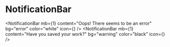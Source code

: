 
<a id="NotificationBar"></a>

# NotificationBar
<NotificationBar 
    mb={1} 
    content="Oops! There seems to be an error" 
    bg="error" 
    color="white" 
    icon={<IconAlertTriangleOutline />} 
/>
<NotificationBar 
    mb={1} 
    content="Have you saved your work?" 
    bg="warning" 
    color="black" 
    icon={<IconBulbOutline />}
/>
<NotificationBar mb={1} content="Oh yes! Settings have been saved" bg="success" color="white" />
<NotificationBar
    mb={1}
    content="Oh yes! Settings have been saved"
    bg="primary"
    color="white"
    dismissable={false}
/>
<NotificationBar
    boxShadow={100}
    m={3}
    icon={false}
    fontSize="small"
    content="W3Schools is optimized for learning, testing, and training. Examples might be simplified to improve reading and basic understanding. Tutorials, references, and examples are constantly reviewed to avoid errors, but we cannot warrant full correctness of all content. While using this site, you agree to have read and accepted our terms of use, cookie and privacy policy. Copyright 1999-2018 by Refsnes Data. All Rights Reserved."
    bg="success"
color="white"
/>